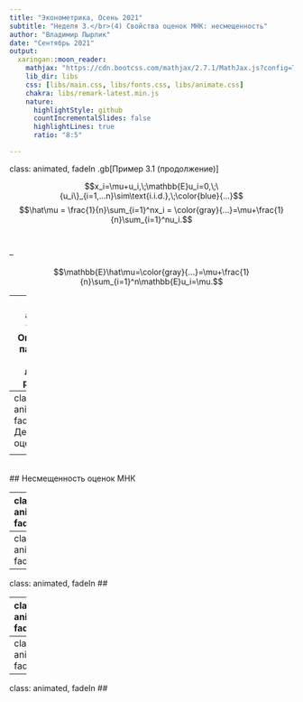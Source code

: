 ```yaml
---
title: "Эконометрика, Осень 2021"
subtitle: "Неделя 3.</br>(4) Свойства оценок МНК: несмещенность"
author: "Владимир Пырлик"
date: "Сентябрь 2021"
output:
  xaringan::moon_reader:
    mathjax: "https://cdn.bootcss.com/mathjax/2.7.1/MathJax.js?config=TeX-MML-AM_HTMLorMML"
    lib_dir: libs
    css: [libs/main.css, libs/fonts.css, libs/animate.css]
    chakra: libs/remark-latest.min.js
    nature:
      highlightStyle: github
      countIncrementalSlides: false
      highlightLines: true
      ratio: "8:5"

---
```

class: animated, fadeIn
.gb[Пример 3.1 (продолжение)]

$$x_i=\mu+u_i,\;\mathbb{E}u_i=0,\;\{u_i\}_{i=1,...n}\sim\text{i.i.d.},\;\color{blue}{...}$$ 
$$\hat\mu = \frac{1}{n}\sum_{i=1}^nx_i = \color{gray}{...}=\mu+\frac{1}{n}\sum_{i=1}^nu_i.$$

</br>

--

$$\mathbb{E}\hat\mu=\color{gray}{...}=\mu+\frac{1}{n}\sum_{i=1}^n\mathbb{E}u_i=\mu.$$

---
class: animated, fadeIn
## Оценки МНК параметров парной линейной регрессии

$$y_i=\beta_o+\beta_1x_i+u_i,\;\;\;\mathbb{E}[u_i|x_i]=0,\;\;\;\color{blue}{...}$$
</br>

\begin{align}
  \hat\beta_o &= \bar y -\hat\beta_1\cdot\bar x \\\\
  \hat\beta_1 &= \frac{\frac{1}{n}\sum_{i=1}^n\left(y_i-\bar y\right)\left(x_i-\bar x\right)}{\frac{1}{n}\sum_{i=1}^n\left(x_i-\bar x\right)^2}
\end{align}

---
class: animated, fadeIn
## Декомпозиция оценок МНК 

\begin{align}
  \hat\beta_o &= \color{gray}{...} = \beta_o + \color{red}{\textbf{?}}\\
  \hat\beta_1 &= \color{gray}{...} = \beta_1 + \frac{\frac{1}{n}\sum_{i=1}^n\left(\color{blue}{u_i}-\color{blue}{\bar u}\right)\left(x_i-\bar x\right)}{\frac{1}{n}\sum_{i=1}^n\left(x_i-\bar x\right)^2} 
\end{align}

--

</br>
## Несмещенность оценок МНК

\begin{align}
    \mathbb{E}\hat\beta_o &\overset{?}{=} \beta_o, \\
    \mathbb{E}\hat\beta_1 &\overset{?}{=} \beta_1.
\end{align}


---
class: animated, fadeIn
## 

---
class: animated, fadeIn
## 

---
class: animated, fadeIn
## 

---
class: animated, fadeIn
## 

---
class: animated, fadeIn
## 

---
class: animated, fadeIn
## 

